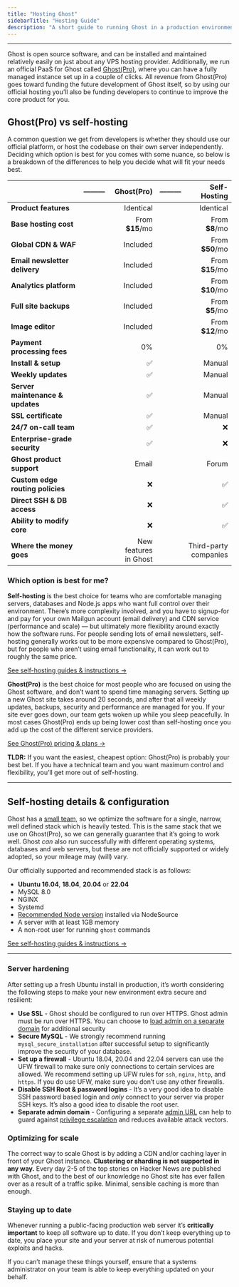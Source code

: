 ```yaml
---
title: "Hosting Ghost"
sidebarTitle: "Hosting Guide"
description: "A short guide to running Ghost in a production environment and setting up an independent publication to serve traffic at scale."
---
```


---

Ghost is open source software, and can be installed and maintained relatively easily on just about any VPS hosting provider. Additionally, we run an official PaaS for Ghost called [Ghost(Pro)](https://ghost.org/pricing/), where you can have a fully managed instance set up in a couple of clicks. All revenue from Ghost(Pro) goes toward funding the future development of Ghost itself, so by using our official hosting you’ll also be funding developers to continue to improve the core product for you.

## Ghost(Pro) vs self-hosting

A common question we get from developers is whether they should use our official platform, or host the codebase on their own server independently. Deciding which option is best for you comes with some nuance, so below is a breakdown of the differences to help you decide what will fit your needs best.

<style>
  strong {front-weight:bold;}
</style>

|                                  | ——— | Ghost(Pro)                 | ——— | Self-Hosting               |
| -------------------------------- | :-- | -------------------------: | --- | -------------------------: |
| **Product features**             |     | Identical                  |     | Identical                  |
| **Base hosting cost**            |     | From **\$15**/mo           |     | From **\$8**/mo            |
| **Global CDN & WAF**             |     | Included                   |     | From **\$50**/mo           |
| **Email newsletter delivery**    |     | Included                   |     | From **\$15**/mo           |
| **Analytics platform**           |     | Included                   |     | From **\$10**/mo           |
| **Full site backups**            |     | Included                   |     | From **\$5**/mo            |
| **Image editor**                 |     | Included                   |     | From **\$12**/mo           |
| **Payment processing fees**      |     | 0%                         |     | 0%                         |
| **Install & setup**              |     | ✅                          |     | Manual                     |
| **Weekly updates**               |     | ✅                          |     | Manual                     |
| **Server maintenance & updates** |     | ✅                          |     | Manual                     |
| **SSL certificate**              |     | ✅                          |     | Manual                     |
| **24/7 on-call team**            |     | ✅                          |     | ❌                          |
| **Enterprise-grade security**    |     | ✅                          |     | ❌                          |
| **Ghost product support**        |     | Email                      |     | Forum                      |
| **Custom edge routing policies** |     | ❌                          |     | ✅                          |
| **Direct SSH & DB access**       |     | ❌                          |     | ✅                          |
| **Ability to modify core**       |     | ❌                          |     | ✅                          |
| **Where the money goes**         |     | New features<br />in Ghost |     | Third-party<br />companies |

### Which option is best for me?

**Self-hosting** is the best choice for teams who are comfortable managing servers, databases and Node.js apps who want full control over their environment. There’s more complexity involved, and you have to signup-for and pay for your own Mailgun account (email delivery) and CDN service (performance and scale) — but ultimately more flexibility around exactly how the software runs. For people sending lots of email newsletters, self-hosting generally works out to be more expensive compared to Ghost(Pro), but for people who aren’t using email functionality, it can work out to roughly the same price.

[See self-hosting guides & instructions →](/install/)

**Ghost(Pro)** is the best choice for most people who are focused on using the Ghost software, and don’t want to spend time managing servers. Setting up a new Ghost site takes around 20 seconds, and after that all weekly updates, backups, security and performance are managed for you. If your site ever goes down, our team gets woken up while you sleep peacefully. In most cases Ghost(Pro) ends up being lower cost than self-hosting once you add up the cost of the different service providers.

[See Ghost(Pro) pricing & plans →](https://ghost.org/pricing/)

**TLDR:** If you want the easiest, cheapest option: Ghost(Pro) is probably your best bet. If you have a technical team and you want maximum control and flexibility, you’ll get more out of self-hosting.

---

## Self-hosting details & configuration

Ghost has a [small team](/product/), so we optimize the software for a single, narrow, well defined stack which is heavily tested. This is the same stack that we use on Ghost(Pro), so we can generally guarantee that it’s going to work well. Ghost _can_ also run successfully with different operating systems, databases and web servers, but these are not officially supported or widely adopted, so your mileage may (will) vary.

Our officially supported and recommended stack is as follows:

- **Ubuntu 16.04**, **18.04**, **20.04** or **22.04**
- MySQL 8.0
- NGINX
- Systemd
- [Recommended Node version](/faq/node-versions/) installed via NodeSource
- A server with at least 1GB memory
- A non-root user for running `ghost` commands

[See self-hosting guides & instructions →](/install/)

---

### Server hardening

After setting up a fresh Ubuntu install in production, it’s worth considering the following steps to make your new environment extra secure and resilient:

- **Use SSL** - Ghost should be configured to run over HTTPS. Ghost admin must be run over HTTPS. You can choose to [load admin on a separate domain](/hosting/#separate-admin-domain) for additional security
- **Secure MySQL** - We strongly recommend running `mysql_secure_installation` after successful setup to significantly improve the security of your database.
- **Set up a firewall** - Ubuntu 18.04, 20.04 and 22.04 servers can use the UFW firewall to make sure only connections to certain services are allowed. We recommend setting up UFW rules for `ssh`, `nginx`, `http`, and `https`. If you do use UFW, make sure you don’t use any other firewalls.
- **Disable SSH Root & password logins** - It’s a very good idea to disable SSH password based login and _only_ connect to your server via proper SSH keys. It’s also a good idea to disable the root user.
- **Separate admin domain** - Configuring a separate [admin URL](/config/#admin-url) can help to guard against [privilege escalation](/security/#privilege-escalation-attacks) and reduces available attack vectors.

### Optimizing for scale

The correct way to scale Ghost is by adding a CDN and/or caching layer in front of your Ghost instance. **Clustering or sharding is not supported in any way.** Every day 2-5 of the top stories on Hacker News are published with Ghost, and to the best of our knowledge no Ghost site has ever fallen over as a result of a traffic spike. Minimal, sensible caching is more than enough.

### Staying up to date

Whenever running a public-facing production web server it’s **critically important** to keep all software up to date. If you don’t keep everything up to date, you place your site and your server at risk of numerous potential exploits and hacks.

If you can’t manage these things yourself, ensure that a systems administrator on your team is able to keep everything updated on your behalf.